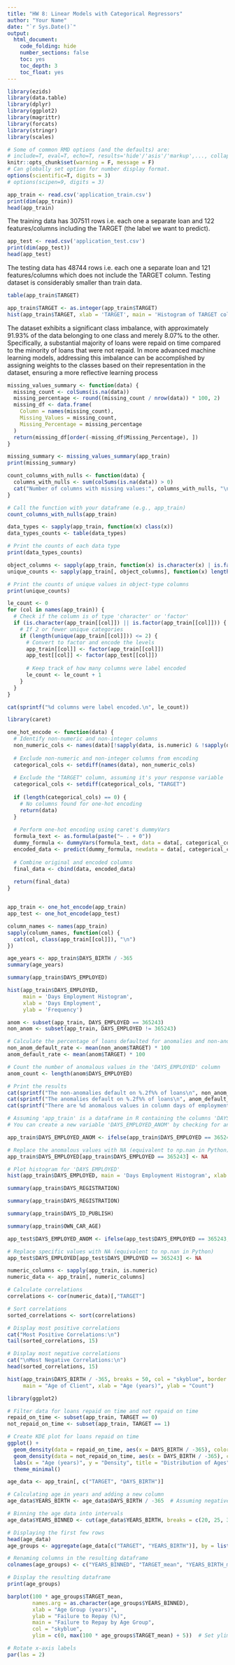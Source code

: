 ---
title: "HW 8: Linear Models with Categorical Regressors"
author: "Your Name"
date: "`r Sys.Date()`"
output:
  html_document:
    code_folding: hide
    number_sections: false
    toc: yes
    toc_depth: 3
    toc_float: yes
---
```{r init, include=F}
library(ezids)
library(data.table)
library(dplyr)
library(ggplot2)
library(magrittr)
library(forcats)
library(stringr)
library(scales)
```

```{r setup, include=FALSE}
# Some of common RMD options (and the defaults) are: 
# include=T, eval=T, echo=T, results='hide'/'asis'/'markup',..., collapse=F, warning=T, message=T, error=T, cache=T, fig.width=6, fig.height=4, fig.dim=c(6,4) #inches, fig.align='left'/'center','right', 
knitr::opts_chunk$set(warning = F, message = F)
# Can globally set option for number display format.
options(scientific=T, digits = 3) 
# options(scipen=9, digits = 3) 
```

```{r}
app_train <- read.csv('application_train.csv')
print(dim(app_train))
head(app_train)
```
The training data has 307511 rows i.e. each one a separate loan and 122 features/columns including the TARGET (the label we want to predict).

```{r}
app_test <- read.csv('application_test.csv')
print(dim(app_test))
head(app_test)
```

The testing data has 48744 rows i.e. each one a separate loan and 121 features/columns which does not include the TARGET column. Testing dataset is considerably smaller than train data.

```{r}
table(app_train$TARGET)

```


```{r}
app_train$TARGET <- as.integer(app_train$TARGET)
hist(app_train$TARGET, xlab = 'TARGET', main = 'Histogram of TARGET column')
```
The dataset exhibits a significant class imbalance, with approximately 91.93% of the data belonging to one class and merely 8.07% to the other. Specifically, a substantial majority of loans were repaid on time compared to the minority of loans that were not repaid. In more advanced machine learning models, addressing this imbalance can be accomplished by assigning weights to the classes based on their representation in the dataset, ensuring a more reflective learning process

```{r}
missing_values_summary <- function(data) {
  missing_count <- colSums(is.na(data))
  missing_percentage <- round((missing_count / nrow(data)) * 100, 2)
  missing_df <- data.frame(
    Column = names(missing_count),
    Missing_Values = missing_count,
    Missing_Percentage = missing_percentage
  )
  return(missing_df[order(-missing_df$Missing_Percentage), ])
}

missing_summary <- missing_values_summary(app_train)
print(missing_summary)

```


```{r}
count_columns_with_nulls <- function(data) {
  columns_with_nulls <- sum(colSums(is.na(data)) > 0)
  cat("Number of columns with missing values:", columns_with_nulls, "\n")
}

# Call the function with your dataframe (e.g., app_train)
count_columns_with_nulls(app_train)
```


```{r}
data_types <- sapply(app_train, function(x) class(x))
data_types_counts <- table(data_types)

# Print the counts of each data type
print(data_types_counts)
```


```{r}
object_columns <- sapply(app_train, function(x) is.character(x) | is.factor(x))
unique_counts <- sapply(app_train[, object_columns], function(x) length(unique(x)))

# Print the counts of unique values in object-type columns
print(unique_counts)
```


```{r}
le_count <- 0
for (col in names(app_train)) {
  # Check if the column is of type 'character' or 'factor'
  if (is.character(app_train[[col]]) || is.factor(app_train[[col]])) {
    # If 2 or fewer unique categories
    if (length(unique(app_train[[col]])) <= 2) {
      # Convert to factor and encode the levels
      app_train[[col]] <- factor(app_train[[col]])
      app_test[[col]] <- factor(app_test[[col]])
      
      # Keep track of how many columns were label encoded
      le_count <- le_count + 1
    }
  }
}

cat(sprintf("%d columns were label encoded.\n", le_count))
```


```{r}
library(caret)

one_hot_encode <- function(data) {
  # Identify non-numeric and non-integer columns
  non_numeric_cols <- names(data)[!sapply(data, is.numeric) & !sapply(data, is.integer)]
  
  # Exclude non-numeric and non-integer columns from encoding
  categorical_cols <- setdiff(names(data), non_numeric_cols)
  
  # Exclude the "TARGET" column, assuming it's your response variable
  categorical_cols <- setdiff(categorical_cols, "TARGET")
  
  if (length(categorical_cols) == 0) {
    # No columns found for one-hot encoding
    return(data)
  }
  
  # Perform one-hot encoding using caret's dummyVars
  formula_text <- as.formula(paste("~ . + 0"))
  dummy_formula <- dummyVars(formula_text, data = data[, categorical_cols, drop = FALSE])
  encoded_data <- predict(dummy_formula, newdata = data[, categorical_cols, drop = FALSE])
  
  # Combine original and encoded columns
  final_data <- cbind(data, encoded_data)
  
  return(final_data)
}


app_train <- one_hot_encode(app_train)
app_test <- one_hot_encode(app_test)

```

```{r}

column_names <- names(app_train)
sapply(column_names, function(col) {
  cat(col, class(app_train[[col]]), "\n")
})

```


```{r}
age_years <- app_train$DAYS_BIRTH / -365
summary(age_years)
```


```{r}
summary(app_train$DAYS_EMPLOYED)

```

```{r}
hist(app_train$DAYS_EMPLOYED,
     main = 'Days Employment Histogram',
     xlab = 'Days Employment',
     ylab = 'Frequency')

```


```{r}
anom <- subset(app_train, DAYS_EMPLOYED == 365243)
non_anom <- subset(app_train, DAYS_EMPLOYED != 365243)

# Calculate the percentage of loans defaulted for anomalies and non-anomalies
non_anom_default_rate <- mean(non_anom$TARGET) * 100
anom_default_rate <- mean(anom$TARGET) * 100

# Count the number of anomalous values in the 'DAYS_EMPLOYED' column
anom_count <- length(anom$DAYS_EMPLOYED)

# Print the results
cat(sprintf("The non-anomalies default on %.2f%% of loans\n", non_anom_default_rate))
cat(sprintf("The anomalies default on %.2f%% of loans\n", anom_default_rate))
cat(sprintf("There are %d anomalous values in column days of employment\n", anom_count))
```


```{r}
# Assuming 'app_train' is a dataframe in R containing the columns 'DAYS_EMPLOYED' and 'DAYS_EMPLOYED_ANOM'
# You can create a new variable 'DAYS_EMPLOYED_ANOM' by checking for anomalous values

app_train$DAYS_EMPLOYED_ANOM <- ifelse(app_train$DAYS_EMPLOYED == 365243, TRUE, FALSE)

# Replace the anomalous values with NA (equivalent to np.nan in Python)
app_train$DAYS_EMPLOYED[app_train$DAYS_EMPLOYED == 365243] <- NA

# Plot histogram for 'DAYS_EMPLOYED'
hist(app_train$DAYS_EMPLOYED, main = 'Days Employment Histogram', xlab = 'Days Employment', col = 'skyblue')


```

```{r}
summary(app_train$DAYS_REGISTRATION)
```

```{r}
summary(app_train$DAYS_REGISTRATION)
```

```{r}
summary(app_train$DAYS_ID_PUBLISH)
```

```{r}
summary(app_train$OWN_CAR_AGE)

```

```{r}
app_test$DAYS_EMPLOYED_ANOM <- ifelse(app_test$DAYS_EMPLOYED == 365243, TRUE, FALSE)

# Replace specific values with NA (equivalent to np.nan in Python)
app_test$DAYS_EMPLOYED[app_test$DAYS_EMPLOYED == 365243] <- NA
```

```{r}
numeric_columns <- sapply(app_train, is.numeric)
numeric_data <- app_train[, numeric_columns]

# Calculate correlations
correlations <- cor(numeric_data)[,"TARGET"]

# Sort correlations
sorted_correlations <- sort(correlations)

# Display most positive correlations
cat("Most Positive Correlations:\n")
tail(sorted_correlations, 15)

# Display most negative correlations
cat("\nMost Negative Correlations:\n")
head(sorted_correlations, 15)
```

```{r}
hist(app_train$DAYS_BIRTH / -365, breaks = 50, col = "skyblue", border = "black",
     main = "Age of Client", xlab = "Age (years)", ylab = "Count")
```

```{r}
library(ggplot2)

# Filter data for loans repaid on time and not repaid on time
repaid_on_time <- subset(app_train, TARGET == 0)
not_repaid_on_time <- subset(app_train, TARGET == 1)

# Create KDE plot for loans repaid on time
ggplot() +
  geom_density(data = repaid_on_time, aes(x = DAYS_BIRTH / -365), color = "blue", fill = "skyblue", alpha = 0.5) +
  geom_density(data = not_repaid_on_time, aes(x = DAYS_BIRTH / -365), color = "red", fill = "salmon", alpha = 0.5) +
  labs(x = "Age (years)", y = "Density", title = "Distribution of Ages") +
  theme_minimal()
```

```{r}
age_data <- app_train[, c("TARGET", "DAYS_BIRTH")]

# Calculating age in years and adding a new column
age_data$YEARS_BIRTH <- age_data$DAYS_BIRTH / -365  # Assuming negative days represent age

# Binning the age data into intervals
age_data$YEARS_BINNED <- cut(age_data$YEARS_BIRTH, breaks = c(20, 25, 30, 35, 40, 45, 50, 55, 60, 65, 70))

# Displaying the first few rows
head(age_data)
age_groups <- aggregate(age_data[c("TARGET", "YEARS_BIRTH")], by = list(age_data$YEARS_BINNED), FUN = mean)

# Renaming columns in the resulting dataframe
colnames(age_groups) <- c("YEARS_BINNED", "TARGET_mean", "YEARS_BIRTH_mean")

# Display the resulting dataframe
print(age_groups)

barplot(100 * age_groups$TARGET_mean, 
        names.arg = as.character(age_groups$YEARS_BINNED), 
        xlab = "Age Group (years)", 
        ylab = "Failure to Repay (%)",
        main = "Failure to Repay by Age Group",
        col = "skyblue",
        ylim = c(0, max(100 * age_groups$TARGET_mean) + 5))  # Set ylim slightly above the maximum value

# Rotate x-axis labels
par(las = 2)
```

```{r}

```

```{r}

```

```{r}

```

```{r}

```

```{r}

```

```{r}

```

```{r}

```

```{r}

```































